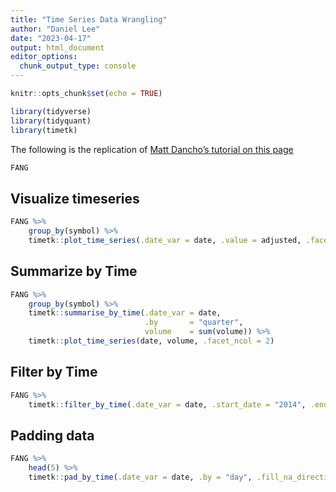 ```yaml
---
title: "Time Series Data Wrangling"
author: "Daniel Lee"
date: "2023-04-17"
output: html_document
editor_options: 
  chunk_output_type: console
---
```


```r
knitr::opts_chunk$set(echo = TRUE)

library(tidyverse)
library(tidyquant)
library(timetk)
```

The following is the replication of [Matt Dancho's tutorial on this page](https://business-science.github.io/timetk/articles/TK07_Time_Series_Data_Wrangling.html)

```r
FANG
```

## Visualize timeseries
```r
FANG %>%
    group_by(symbol) %>%
    timetk::plot_time_series(.date_var = date, .value = adjusted, .facet_ncol = 2)
```

## Summarize by Time

```r
FANG %>%
    group_by(symbol) %>%
    timetk::summarise_by_time(.date_var = date,
                              .by       = "quarter", 
                              volume    = sum(volume)) %>%
    timetk::plot_time_series(date, volume, .facet_ncol = 2)
```

## Filter by Time 
```r
FANG %>%
    timetk::filter_by_time(.date_var = date, .start_date = "2014", .end_date = "end")
```

## Padding data
```r
FANG %>%
    head(5) %>%
    timetk::pad_by_time(.date_var = date, .by = "day", .fill_na_direction = "down")
```


